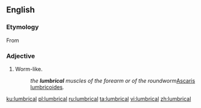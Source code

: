==English==

===Etymology===
From {{etyl|la|en}} {{term|lumbricus||lang=la|intestinal worm, earth worm}}

===Adjective===
{{en-adj}}

# Worm-like.
#: ''the '''lumbrical''' muscles of the forearm or of the roundworm ''[[Ascaris lumbricoides]]''.''

[[ku:lumbrical]]
[[pl:lumbrical]]
[[ru:lumbrical]]
[[ta:lumbrical]]
[[vi:lumbrical]]
[[zh:lumbrical]]